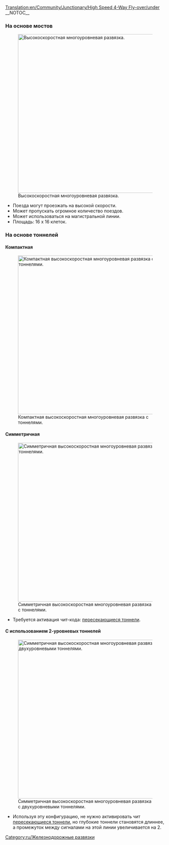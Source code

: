 [[Translation:en/Community/Junctionary/High Speed 4-Way Fly-over/under]]
{{ru/Меню развязки}}__NOTOC__
===На основе мостов===
[[File:en/Flyover.png|none|thumb|500px|Высокоскоростная многоуровневая развязка.]]
* Поезда могут проезжать на высокой скорости.
* Может пропускать огромное количество поездов.
* Может использоваться на магистральной линии.
* Площадь: 16 x 16 клеток.

===На основе тоннелей===
====Компактная====
[[File:en/Flyover tunnels compact.png|none|thumb|500px|Компактная высокоскоростная многоуровневая развязка с тоннелями.]]

====Симметричная====
[[File:en/Flyover tunnels symmetric.png|none|thumb|500px|Симметричная высокоскоростная многоуровневая развязка с тоннелями.]]
* Требуется активация чит-кода: [[ru/Manual/Чит-коды#Туннели могут пересекаться|пересекающиеся тоннели]].

====С использованием 2-уровневых тоннелей====
[[File:en/High-speed 4WJ with 2-layer tunnels.jpeg|none|thumb|500px|Симметричная высокоскоростная многоуровневая развязка с двухуровневыми тоннелями.]]
* Используя эту конфигурацию, не нужно активировать чит [[ru/Manual/Чит-коды#Туннели могут пересекаться|пересекающиеся тоннели]], но глубокие тоннели становятся длиннее, а промежуток между сигналами на этой линии увеличивается на 2.
[[Category:ru/Железнодорожные развязки]]